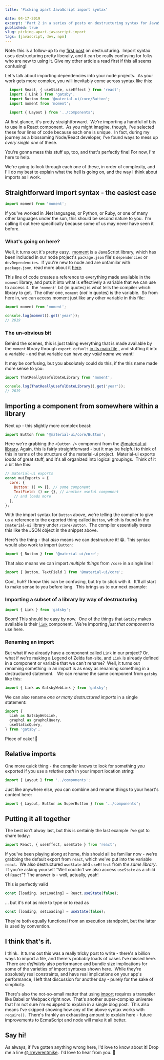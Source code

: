 ```yaml
---
title: 'Picking apart JavaScript import syntax'

date: 04-17-2019
excerpt: 'Part 2 in a series of posts on destructuring syntax for JavaScript and Node.'
published: true
slug: picking-apart-javascript-import
tags: [javascript, dev, npm]
---
```


Note: this is a follow-up to my [first post](https://mikebifulco.com/posts/deconfusing-javascript-destructuring-syntax) on destructuring.  Import syntax uses destructuring pretty liberally, and it can be really confusing for folks who are new to using it. Give my other article a read first if this all seems confusing!

Let's talk about importing dependencies into your node projects.  As your work gets more complex, you will inevitably come across syntax like this:

```js
  import React, { useState, useEffect } from 'react';
  import { Link } from 'gatsby';
  import Button from '@material-ui/core/Button';
  import moment from 'moment';
  ​
  import { Layout } from '../components';
```

At first glance, it's pretty straightforward.  We're importing a handful of bits to use in a React component.  As you might imagine, though, I've selected these four lines of code because each one is unique.  In fact, during my journey as a blossoming Node/React developer, I've found ways to mess up _every single one_ of these.

You're gonna mess this stuff up, too, and that's perfectly fine! For now, I'm here to help.

We're going to look through each one of these, in order of complexity, and I'll do my best to explain what the hell is going on, and the way I think about imports as I work.

## **Straightforward import syntax - the easiest case**

```js
import moment from 'moment';
```

If you've worked in .Net languages, or Python, or Ruby, or one of many other languages under the sun, this should be second nature to you.  I'm calling it out here specifically because some of us may never have seen it before.

### **What's going on here?**

Well, it turns out it's pretty easy.  [moment](https://www.npmjs.com/package/moment) is a JavaScript library, which has been included in our node project's `package.json` file's `dependencies` or `devDependencies`.  If you're new to node and are unfamilar with `package.json`, read more about it [here](https://nodesource.com/blog/the-basics-of-package-json-in-node-js-and-npm/).

This line of code creates a reference to everything made available in the `moment` library, and puts it into what is effectively a variable that we can use to access it.  the `'moment'` bit (in quotes) is what tells the compiler which library to get.  The other one, `moment` (_not_ in quotes) is the variable.  So from here in, we can access moment just like any other variable in this file:

```js
import moment from 'moment';

console.log(moment().get('year'));
// 2019
```

### **The un-obvious bit**

Behind the scenes, this is just taking everything that is made available by the `moment` library through `export default` [in its main file](https://github.com/moment/moment/blob/develop/src/moment.js#L95) , and stuffing it into a variable - and that variable can have _any valid name_ we want!

It may be confusing, but you absolutely could do this, if the this name made more sense to you:

```js
import ThatReallyUsefulDateLibrary from 'moment';

console.log(ThatReallyUsefulDateLibrary().get('year'));
// 2019
```

## **Importing a component from somewhere within a library**

Next up - this slightly more complex beast:

```js
import Button from '@material-ui/core/Button';
```

Here we're grabbing the `<Button />` component from the [@material-ui library](https://material-ui.com). Again, this is fairly straightforward - but it may be helpful to think of this in terms of the structure of the material-ui project.  Material-ui exports _loads_ of great stuff, and it's all organized into logical groupings.  Think of it a bit like this:

```js
// material-ui exports
const muiExports = {
  core: {
    Button: () => {}, // some component
    TextField: () => {}, // another useful component
    // and loads more
  },
};
```

With the import syntax for `Button` above, we're telling the compiler to give us a reference to the exported thing called `Button`, which is found in the `@material-ui` library under `/core/Button`.  The compiler essentially treats this like the JSON object in the snippet above.

Here's the thing - that _also_ means we can destructure it! 😁. This syntax would also work to import `Button`:

```js
import { Button } from '@material-ui/core';
```

That also means we can import _multiple things_ from `/core` in a single line!

```js
import { Button, TextField } from '@material-ui/core';
```

Cool, huh? I know this can be confusing, but try to stick with it.  It'll all start to make sense to you before long.  This brings us to our next example:

### **Importing a subset of a library by way of destructuring**

```js
import { Link } from 'gatsby';
```

Boom! This should be easy by now.  One of the things that `Gatsby` makes available is their [`link`](https://www.gatsbyjs.org/docs/gatsby-link/) component.  We're importing _just that component_ to use here.

### **Renaming an import**

But what if we already have a component called `Link` in our project? Or, what if we're making a Legend of Zelda fan-site, and `Link` is already defined in a component or variable that we can't rename?  Well, it turns out renaming something in an import is as easy as renaming something in a destructured statement.   We can rename the same component from `gatsby` like this:

```js
import { Link as GatsbyWebLink } from 'gatsby';
```

We can also rename _one or many destructured imports_ in a single statement:

```js
import {
  Link as GatsbyWebLink,
  graphql as graphqlQuery,
  useStaticQuery,
} from 'gatsby';
```

Piece of cake! 🍰

## **Relative imports**

One more quick thing - the compiler knows to look for something _you_ exported if you use a _relative path_ in your import location string:

```js
import { Layout } from '../components';
```

Just like anywhere else, you can combine and rename things to your heart's content here:

```js
import { Layout, Button as SuperButton } from '../components';
```

## **Putting it all together**

The best isn't alway last, but this is certainly the last example I've got to share today:

```js
import React, { useEffect, useState } from 'react';
```

If you've been playing along at home, this should all be familiar now - we're grabbing the default export from `react`, which we've put into the variable `react`.  We also destructured `useState` and `useEffect` from _the same library_.  If you're asking yourself "Well couldn't we also access `useState` as a child of `React`"? The answer is - well, actually, yeah!

This is perfectly valid

```js
const [loading, setLoading] = React.useState(false);
```

… but it's not as nice to type or to read as

```js
const [loading, setLoading] = useState(false);
```

They're both equally functional from an execution standpoint, but the latter is used by convention.

## **I think that's it.**

I think.  It turns out this was a really tricky post to write - there's a billion ways to import a file, and there's probably loads of cases I've missed here.  There are _definitely_ also performance and bundle size implications for some of the varieties of import syntaxes shown here.  While they're absolutely real constraints, and have real implications on your app's performance, I left that discussion for another day - purely for the sake of simplicity.

There's also the not-so-small matter that using [import](https://caniuse.com/#feat=imports) requires a transpiler like Babel or Webpack right now.  That's another super-complex universe that I'm not sure i'm equipped to explain in a single blog post.  This also means I've skipped showing how any of the above syntax works with `require()`.  There's frankly an exhausting amount to explain here - future improvements to EcmaScript and node will make it all better.

## **Say hi!**

As always, if I've gotten anything wrong here, I'd love to know about it! Drop me a line [@irreverentmike](https://twitter.com/irreverentmike).  I'd love to hear from you. 👋
